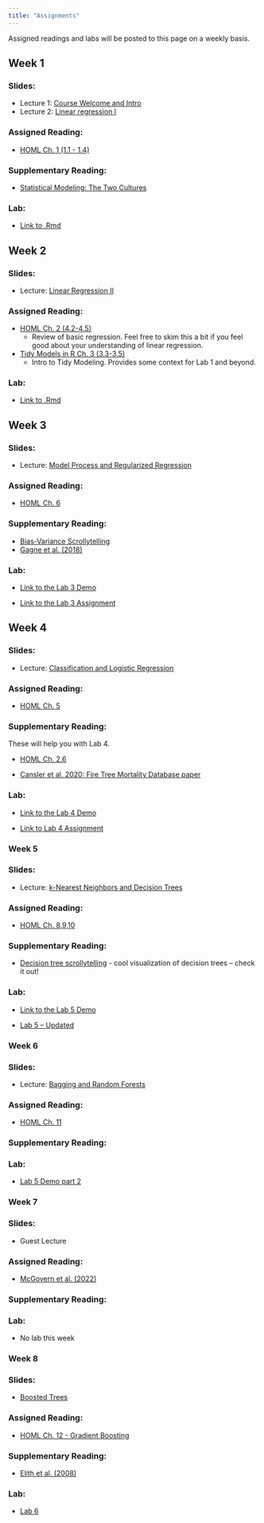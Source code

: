 ```yaml
---
title: "Assignments"
---
```


<p style="color: #ba5e00">

Assigned readings and labs will be posted to this page on a weekly basis.

</p>

## Week 1

### Slides:

-   Lecture 1: [Course Welcome and Intro](https://docs.google.com/presentation/d/19t56kmk_K23At31wD8-u_MRKOtari-qHw5b3KCD4ReU/edit?usp=sharing)
-   Lecture 2: [Linear regression I](https://github.com/MaRo406/eds-232-machine-learning/blob/main/slides/Week1_slides_Regression%20I%20.pdf)

### Assigned Reading:

-   [HOML Ch. 1 (1.1 - 1.4)](https://bradleyboehmke.github.io/HOML/intro.html)

### Supplementary Reading:

-   [Statistical Modeling: The Two Cultures](https://projecteuclid.org/journals/statistical-science/volume-16/issue-3/Statistical-Modeling--The-Two-Cultures-with-comments-and-a/10.1214/ss/1009213726.full)

### Lab:

-   [Link to .Rmd](https://github.com/MaRo406/eds-232-machine-learning/blob/main/Lab1.Rmd)

## Week 2

### Slides:

-   Lecture: [Linear Regression II](https://github.com/MaRo406/eds-232-machine-learning/blob/main/docs/slides/Week2_slides_Regression%20II.pdf)

### Assigned Reading:

-   [HOML Ch. 2 (4.2-4.5)](https://bradleyboehmke.github.io/HOML/linear-regression.html#simple-linear-regression)
    -   Review of basic regression. Feel free to skim this a bit if you feel good about your understanding of linear regression.
-   [Tidy Models in R Ch. 3 (3.3-3.5)](https://www.tmwr.org/base-r.html#tidiness-modeling)
    -   Intro to Tidy Modeling. Provides some context for Lab 1 and beyond.

### Lab:

-   [Link to .Rmd](https://github.com/MaRo406/eds-232-machine-learning/blob/main/Lab2.Rmd)

## Week 3

### Slides:

-   Lecture: [Model Process and Regularized Regression](https://ucsb.box.com/s/qepqy1ndet8x51ym6rrv51y09k6qbug1)

### Assigned Reading:

-   [HOML Ch. 6](https://bradleyboehmke.github.io/HOML/regularized-regression.html)

### Supplementary Reading:

-   [Bias-Variance Scrollytelling](https://mlu-explain.github.io/bias-variance/)
-   [Gagne et al. (2018)](https://ucsb.box.com/s/w92iwiyspdjnuoam4yjzvkzbg6qi0t4q)

### Lab:

-   [Link to the Lab 3 Demo](https://github.com/MaRo406/eds-232-machine-learning/blob/main/Lab3_Demo.Rmd)

-   [Link to the Lab 3 Assignment](https://github.com/MaRo406/eds-232-machine-learning/blob/main/Lab3.Rmd)

## Week 4

### Slides:

-   Lecture: [Classification and Logistic Regression](https://ucsb.box.com/s/k9vnorvgepeny78ulvku6tjqxrw8djkt)

### Assigned Reading:

-   [HOML Ch. 5](https://bradleyboehmke.github.io/HOML/logistic-regression.html)

### Supplementary Reading:

These will help you with Lab 4.

-   [HOML Ch. 2.6](https://bradleyboehmke.github.io/HOML/process.html#model-eval)

-   [Cansler et al. 2020: Fire Tree Mortality Database paper](https://www.nature.com/articles/s41597-020-0522-7)

### Lab:

-   [Link to the Lab 4 Demo](https://raw.githubusercontent.com/MaRo406/eds-232-machine-learning/44053f8cfa4392d0a10edad2b4b3c1df83e7106e/Lab4_Demo.Rmd)

-   [Link to Lab 4 Assignment](https://github.com/MaRo406/eds-232-machine-learning/blob/main/Lab4.Rmd)

### Week 5

### Slides:

-   Lecture: [k-Nearest Neighbors and Decision Trees](https://ucsb.box.com/s/ghfshuqf4isbu4kswigi3gtoehzszb30)

### Assigned Reading:

-   [HOML Ch. 8,9,10](https://bradleyboehmke.github.io/HOML/knn.html)

### Supplementary Reading:

-   [Decision tree scrollytelling](http://www.r2d3.us/visual-intro-to-machine-learning-part-1/) - cool visualization of decision trees -- check it out!

### Lab:

-   [Link to the Lab 5 Demo](https://github.com/MaRo406/eds-232-machine-learning/blob/main/Lab5_Demo.Rmd)

-   [Lab 5 -- Updated](https://github.com/MaRo406/eds-232-machine-learning/blob/main/Lab5_update.Rmd)

### Week 6

### Slides:

-   Lecture: [Bagging and Random Forests](https://ucsb.box.com/s/j6oxm4gct9uy1xxhv0zk42tzeqod456i)

### Assigned Reading:

-   [HOML Ch. 11](https://bradleyboehmke.github.io/HOML/random-forest.html)

### Supplementary Reading:

### Lab:

-   [Lab 5 Demo part 2](https://github.com/MaRo406/eds-232-machine-learning/blob/main/Lab5_Demo2.Rmd)

### Week 7

### Slides:

-   Guest Lecture

### Assigned Reading:

-   [McGovern et al. (2022)](https://www.cambridge.org/core/journals/environmental-data-science/article/why-we-need-to-focus-on-developing-ethical-responsible-and-trustworthy-artificial-intelligence-approaches-for-environmental-science/8A32BECCE5FBB518F982855FAB6553D4)

### Supplementary Reading:

### Lab:

-   No lab this week

### Week 8

### Slides:

-   [Boosted Trees](https://ucsb.box.com/s/mh4h340psket990lhhlla9bgsj8dd9ld)

### Assigned Reading:

-   [HOML Ch. 12 - Gradient Boosting](https://bradleyboehmke.github.io/HOML/gbm.html#how-boosting-works)

### Supplementary Reading:

-   [Elith et al. (2008)](https://ucsb.box.com/s/05wbobx731r6tq0yvsqbtd6l3769sdvr)

### Lab:

-   [Lab 6](https://github.com/MaRo406/eds-232-machine-learning/blob/main/Lab6.Rmd)

<!-- \### Assignment materials and dates -->

<!-- | Assignment materials | Assigned | Due date | -->

<!-- |----------------------|----------|----------| -->

<!-- | Link                 |          |          | -->

<!-- ###  -->
